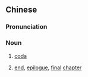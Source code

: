 {{also|尾声}}
==Chinese==
{{zh-forms|s=尾声}}

===Pronunciation===
{{zh-pron
|m=wěishēng
|c=mei5 seng1
|mn=qz:bér-siaⁿ/tp,xm:bé-siaⁿ/kh,zz:bóe-siaⁿ
|cat=n
}}

===Noun===
{{zh-noun}}
# {{lb|zh|music}} [[coda]]
# [[end]], [[epilogue]], [[final]] [[chapter]]